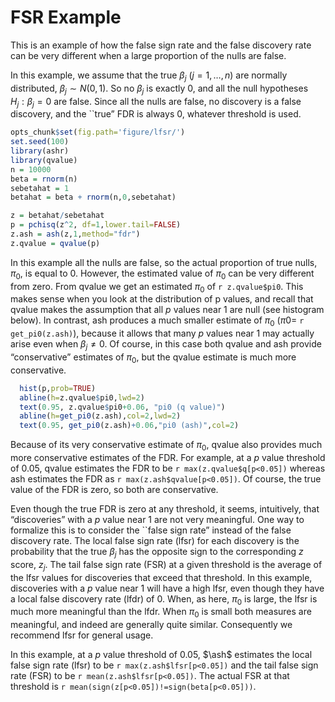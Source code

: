 # FSR Example

This is an example of how the false sign rate and the false discovery rate can
be very different when a large proportion of the nulls are false.

In this example, we assume that the true $\beta_j$ ($j=1,\dots,n$) are normally distributed, $\beta_j \sim N(0,1)$. 
So no $\beta_j$ is exactly 0, and all the null hypotheses $H_j: \beta_j=0$ are false.
Since all the nulls are false, no discovery is a false discovery,
and the ``true" FDR is always 0, whatever threshold is used.


```r
opts_chunk$set(fig.path='figure/lfsr/')
set.seed(100)
library(ashr)
library(qvalue)
n = 10000
beta = rnorm(n)
sebetahat = 1
betahat = beta + rnorm(n,0,sebetahat)

z = betahat/sebetahat
p = pchisq(z^2, df=1,lower.tail=FALSE)
z.ash = ash(z,1,method="fdr")
z.qvalue = qvalue(p)
```

In this example all the nulls are false, so the actual proportion of true nulls, $\pi_0$, is equal to 0. However, the estimated value of $\pi_0$ can be very different from zero. From qvalue we get
an estimated $\pi_0$ of `r z.qvalue$pi0`. This makes sense when you look at the
distribution of p values, and recall that qvalue makes the assumption that all $p$ values near 1 are null (see histogram below). In contrast, ash produces a much smaller estimate of $\pi_0$ 
($\pi0=$ `r get_pi0(z.ash)`), because it allows that many $p$ values near 1 may actually arise
even when $\beta_j \neq 0$. Of course, in this case both qvalue and ash provide "conservative"
estimates of $\pi_0$, but the qvalue estimate is much more conservative. 


```r
  hist(p,prob=TRUE)
  abline(h=z.qvalue$pi0,lwd=2)
  text(0.95, z.qvalue$pi0+0.06, "pi0 (q value)")
  abline(h=get_pi0(z.ash),col=2,lwd=2)
  text(0.95, get_pi0(z.ash)+0.06,"pi0 (ash)",col=2)
```

Because of its very conservative estimate of $\pi_0$, qvalue also
provides much more conservative estimates of the FDR. For example, at a $p$ value threshold of 0.05, qvalue estimates the FDR to be `r max(z.qvalue$q[p<0.05])` whereas ash estimates the FDR
as `r max(z.ash$qvalue[p<0.05])`. Of course, the true value of the FDR is zero, so both are conservative. 

Even though the true FDR is zero at any threshold, it seems, intuitively, that "discoveries" with
a $p$ value near 1 are not very meaningful. One way to formalize this is to consider the ``false sign rate" instead of the false discovery rate. The local false sign rate (lfsr) for each discovery is the probability that the true $\beta_j$ has the opposite sign to the corresponding $z$ score, $z_j$. The tail false sign rate (FSR) at a given threshold is the average of the lfsr values for discoveries that exceed that threshold. In this example, discoveries with a $p$ value near 1 will have a high lfsr, even though they have a local false discovery rate (lfdr) of 0. When, as here, $\pi_0$ is large, the lfsr is much more meaningful than
the lfdr. When $\pi_0$ is small both measures are meaningful, 
and indeed are generally quite similar. Consequently we recommend lfsr for general usage.

In this example, at a $p$ value threshold of 0.05, $\ash$ estimates the local false sign rate (lfsr) to be `r max(z.ash$lfsr[p<0.05])` and the tail false sign rate (FSR) to be `r mean(z.ash$lfsr[p<0.05])`. The actual FSR at that threshold is `r mean(sign(z[p<0.05])!=sign(beta[p<0.05]))`.



